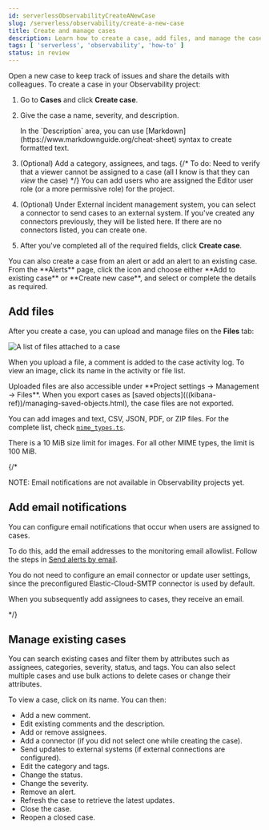 ```yaml
---
id: serverlessObservabilityCreateANewCase
slug: /serverless/observability/create-a-new-case
title: Create and manage cases
description: Learn how to create a case, add files, and manage the case over time.
tags: [ 'serverless', 'observability', 'how-to' ]
status: in review
---
```



Open a new case to keep track of issues and share the details with colleagues.
To create a case in your Observability project:

1. Go to **Cases** and click **Create case**.
1. Give the case a name, severity, and description.

    <DocCallOut title="Tip">
    In the `Description` area, you can use
    [Markdown](https://www.markdownguide.org/cheat-sheet) syntax to create formatted text.
    </DocCallOut>

1. (Optional) Add a category, assignees, and tags.
    {/* To do: Need to verify that a viewer cannot be assigned to a case
    (all I know is that they can _view_ the case) */}
    You can add users who are assigned the Editor user role (or a more permissive role) for the project.

1. (Optional) Under External incident management system, you can select a connector to send cases to an external system.
    If you've created any connectors previously, they will be listed here.
    If there are no connectors listed, you can <DocLink id="serverlessObservabilitySendCasesToAnExternalSystem">create one</DocLink>.

1. After you've completed all of the required fields, click **Create case**.

<DocCallOut title="Tip">
You can also create a case from an alert or add an alert to an existing case. From the **Alerts** page, click the <DocIcon type="boxesHorizontal" title="More actions" /> icon and choose either **Add to existing case** or **Create new case**, and select or complete the details as required. 
</DocCallOut>

## Add files

After you create a case, you can upload and manage files on the **Files** tab:

![A list of files attached to a case](../images/cases-files-tab.png)

When you upload a file, a comment is added to the case activity log.
To view an image, click its name in the activity or file list.

<DocCallOut title="Note">
Uploaded files are also accessible under **Project settings -> Management -> Files**.
When you export cases as [saved objects](((kibana-ref))/managing-saved-objects.html), the case files are not exported.
</DocCallOut>

You can add images and text, CSV, JSON, PDF, or ZIP files.
For the complete list, check [`mime_types.ts`](https://github.com/elastic/kibana/blob/main/x-pack/plugins/cases/common/constants/mime_types.ts).

<DocCallOut title="File size limits">
There is a 10 MiB size limit for images. For all other MIME types, the limit is 100 MiB.    
</DocCallOut>

{/* 

NOTE: Email notifications are not available in Observability projects yet.

## Add email notifications

You can configure email notifications that occur when users are assigned to
cases.

To do this, add the email addresses to the monitoring email allowlist.
Follow the steps in [Send alerts by email](((cloud))/ec-watcher.html#ec-watcher-allowlist).

You do not need to configure an email connector or update
user settings, since the preconfigured Elastic-Cloud-SMTP connector is
used by default.

When you subsequently add assignees to cases, they receive an email.

*/}

## Manage existing cases

You can search existing cases and filter them by attributes such as assignees,
categories, severity, status, and tags. You can also select multiple cases and use bulk
actions to delete cases or change their attributes.

To view a case, click on its name. You can then:

* Add a new comment.
* Edit existing comments and the description.
* Add or remove assignees.
* Add a <DocLink id="serverlessObservabilitySendCasesToAnExternalSystem">connector</DocLink> (if you did not select one while creating the case).
* Send updates to external systems (if external connections are configured).
* Edit the category and tags.
* Change the status.
* Change the severity.
* Remove an alert.
* Refresh the case to retrieve the latest updates.
* Close the case.
* Reopen a closed case.


<Feedback slug="/serverless/observability/create-a-new-case" />
